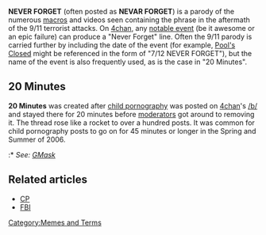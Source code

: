 '''NEVER FORGET''' (often posted as '''NEVAR FORGET''') is a parody of the numerous [[macros]] and videos seen containing the phrase in the aftermath of the 9/11 terrorist attacks. On [[4chan]], any [[:Category:Notable Events|notable event]] (be it awesome or an epic failure) can produce a "Never Forget" line. Often the 9/11 parody is carried further by including the date of the event (for example, [[Pool's Closed]] might be referenced in the form of "7/12 NEVER FORGET"), but the name of the event is also frequently used, as is the case in "20 Minutes".

== 20 Minutes ==
'''20 Minutes''' was created after [[child pornography]] was posted on [[4chan]]'s [[/b/]] and stayed there for 20 minutes before [[moderators]] got around to removing it. The thread rose like a rocket to over a hundred posts. It was common for child pornography posts to go on for 45 minutes or longer in the Spring and Summer of 2006.
:* ''See: [[GMask]]''

== Related articles ==
* [[CP]]
* [[FBI]]

[[Category:Memes and Terms]]